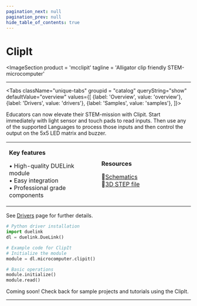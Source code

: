 ```yaml
---
pagination_next: null
pagination_prev: null
hide_table_of_contents: true
---
```



# ClipIt

<ImageSection
    product = 'mcclipit'
    tagline = 'Alligator clip friendly STEM-microcomputer'
></ImageSection>

---

<Tabs className="unique-tabs" groupid = "catalog" queryString="show" defaultValue="overview"
  values={[
    {label: 'Overview', value: 'overview'},
    {label: 'Drivers', value: 'drivers'},
    {label: 'Samples', value: 'samples'},
  ]}>

<TabItem value="overview">

Educators can now elevate their STEM-mission with Clipit. Start immediately with light sensor and touch pads to read inputs. Then use any of the supported Languages to process those inputs and then control the output on the 5x5 LED matrix and buzzer.

<table><td width='50%'>

**Key features**

• High-quality DUELink module<br/>
• Easy integration<br/>
• Professional grade components<br/>

</td><td width='50%'>

**Resources**
 
📄[Schematics](/sch/gdl-mcclipit-b.pdf)<br/>
🔩[3D STEP file](/3d/gdl-mcclipit-b.step)<br/>

</td></table>

</TabItem>

<TabItem value="drivers">

See [Drivers](../../engine/drivers) page for further details.

```python
# Python driver installation
import duelink
dl = duelink.DueLink()

# Example code for ClipIt
# Initialize the module
module = dl.microcomputer.clipit()

# Basic operations
module.initialize()
module.read()
```

</TabItem>

<TabItem value="samples">

Coming soon! Check back for sample projects and tutorials using the ClipIt.

</TabItem>

</Tabs>

---

<OrderSection
    product = "DUELink ClipIt B"
    partnumber = "GDL-MCCLIPIT-B"
    price = "$19.99"
/>
